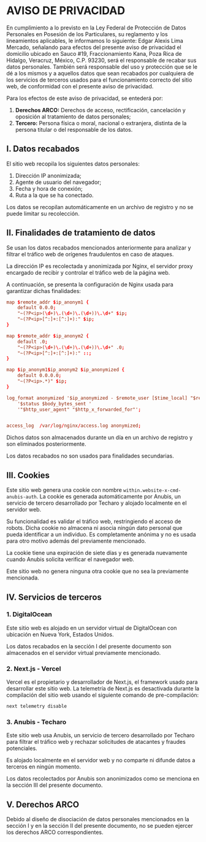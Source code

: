 
# AVISO DE PRIVACIDAD

En cumplimiento a lo previsto en la Ley Federal de Protección de Datos
Personales en Posesión de los Particulares, su reglamento y los lineamientos
aplicables, le informamos lo siguiente: Edgar Alexis Lima Mercado, señalando
para efectos del presente aviso de privacidad el domicilio ubicado en Sauco #19,
Fraccionamiento Kana, Poza Rica de Hidalgo, Veracruz, México, C.P. 93230, será
el responsable de recabar sus datos personales. También será responsable del uso
y protección que se le dé a los mismos y a aquellos datos que sean recabados
por cualquiera de los servicios de terceros usados para el funcionamiento
correcto del sitio web, de conformidad con el presente aviso de privacidad.

Para los efectos de este aviso de privacidad, se entederá por:

1. **Derechos ARCO:** Derechos de acceso, rectificación, cancelación y
oposición al tratamiento de datos personales;
2. **Tercero:** Persona física o moral, nacional o extranjera, distinta de la
persona titular o del responsable de los datos.

## I. Datos recabados
El sitio web recopila los siguientes datos personales:

1. Dirección IP anonimizada;
2. Agente de usuario del navegador;
3. Fecha y hora de conexión;
4. Ruta a la que se ha conectado.

Los datos se recopilan automáticamente en un archivo de registro y no se puede
limitar su recolección.

## II. Finalidades de tratamiento de datos
Se usan los datos recabados mencionados anteriormente para analizar y filtrar
el tráfico web de orígenes fraudulentos en caso de ataques.

La dirección IP es recolectada y anonimizada por Nginx, el servidor proxy
encargado de recibir y controlar el tráfico web de la página web.

A continuación, se presenta la configuración de Nginx usada para garantizar
dichas finalidades:

```conf
map $remote_addr $ip_anonym1 {
    default 0.0.0;
    "~(?P<ip>(\d+)\.(\d+)\.(\d+))\.\d+" $ip;
    "~(?P<ip>[^:]+:[^:]+):" $ip;
}

map $remote_addr $ip_anonym2 {
    default .0;
    "~(?P<ip>(\d+)\.(\d+)\.(\d+))\.\d+" .0;
    "~(?P<ip>[^:]+:[^:]+):" ::;
}

map $ip_anonym1$ip_anonym2 $ip_anonymized {
    default 0.0.0.0;
    "~(?P<ip>.*)" $ip;
}

log_format anonymized '$ip_anonymized - $remote_user [$time_local] "$request" '
    '$status $body_bytes_sent '
    '"$http_user_agent" "$http_x_forwarded_for"';


access_log  /var/log/nginx/access.log anonymized;
```

Dichos datos son almacenados durante un día en un archivo de registro y son
eliminados posteriormente.

Los datos recabados no son usados para finalidades secundarias.

## III. Cookies
Este sitio web genera una cookie con nombre `within.website-x-cmd-anubis-auth`.
La cookie es generada automáticamente por Anubis, un servicio de tercero
desarrollado por Techaro y alojado localmente en el servidor web.

Su funcionalidad es validar el tráfico web, restringiendo el acceso de robots.
Dicha cookie no almacena ni asocia ningún dato personal que pueda identificar
a un individuo. Es completamente anónima y no es usada para otro motivo además
del previamente mencionado.

La cookie tiene una expiración de siete días y es generada nuevamente cuando
Anubis solicita verificar el navegador web.

Este sitio web no genera ninguna otra cookie que no sea la previamente
mencionada.

## IV. Servicios de terceros
### 1. DigitalOcean
Este sitio web es alojado en un servidor virtual de DigitalOcean con ubicación
en Nueva York, Estados Unidos.

Los datos recabados en la sección I del presente documento son almacenados en el
servidor virtual previamente mencionado.

### 2. Next.js - Vercel
Vercel es el propietario y desarrollador de Next.js, el framework usado para
desarrollar este sitio web. La telemetría de Next.js es desactivada durante la
compilación del sitio web usando el siguiente comando de pre-compilación:

```bash
next telemetry disable
```

### 3. Anubis - Techaro
Este sitio web usa Anubis, un servicio de tercero desarrollado por Techaro para
filtrar el tráfico web y rechazar solicitudes de atacantes y fraudes
potenciales.

Es alojado localmente en el servidor web y no comparte ni difunde datos a
terceros en ningún momento.

Los datos recolectados por Anubis son anonimizados como se menciona en la
sección III del presente documento.

## V. Derechos ARCO
Debido al diseño de disociación de datos personales mencionados en la sección I
y en la sección II del presente documento, no se pueden ejercer los derechos
ARCO correspondientes. 
